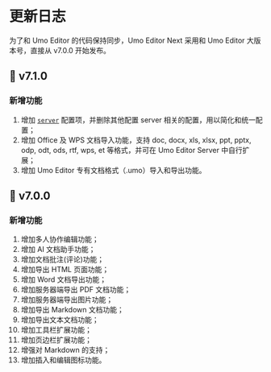 
# 更新日志

<Callout type="warning" emoji="❗">
为了和 Umo Editor 的代码保持同步，Umo Editor Next 采用和 Umo Editor 大版本号，直接从 v7.0.0 开始发布。
</Callout>

## 🚀  v7.1.0

### 新增功能

1. 增加 [`server`](./server) 配置项，并删除其他配置 server 相关的配置，用以简化和统一配置；
2. 增加 Office 及 WPS 文档导入功能，支持 doc, docx, xls, xlsx, ppt, pptx, odp, odt, ods, rtf, wps, et 等格式，并可在 Umo Editor Server 中自行扩展；
3. 增加 Umo Editor 专有文档格式（.umo）导入和导出功能。

## 🎉  v7.0.0

### 新增功能

1. 增加多人协作编辑功能；
2. 增加 AI 文档助手功能；
3. 增加文档批注(评论)功能；
4. 增加导出 HTML 页面功能；
5. 增加 Word 文档导出功能；
6. 增加服务器端导出 PDF 文档功能；
7. 增加服务器端导出图片功能；
8. 增加导出 Markdown 文档功能；
9. 增加导出文本文档功能；
10. 增加工具栏扩展功能；
11. 增加页边栏扩展功能；
12. 增强对 Markdown 的支持；
13. 增加插入和编辑图标功能。
